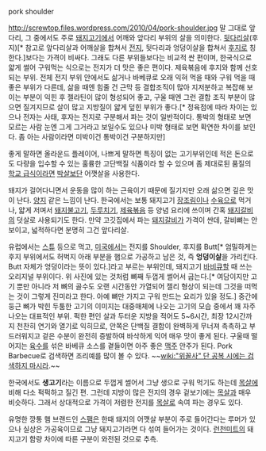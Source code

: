 pork shoulder

http://screwtop.files.wordpress.com/2010/04/pork-shoulder.jpg
말 그대로 앞다리, 그 중에서도 주로 [[돼지고기]]에서 어깨와 앞다리 부위의 살을 의미한다. [[뒷다리살]](후지)[* 참고로 앞다리살과 어깨살을 합쳐서 [[전지]], 뒷다리과 엉덩이살을 합쳐서 [[후지]]로 칭한다.]보다는 가격이 비싸다. 그래도 다른 부위들보다는 비교적 싼 편이며, 한국식으로 얇게 썰어 구워먹는 식으로는 전지가 더 맛은 좋은 편이다. 제육볶음에 후지와 함께 선호되는 부위. 전체 전지 부위 안에서도 삶거나 바베큐로 오래 익혀 먹을 때와 구워 먹을 때 좋은 부위가 다른데, 삶을 때엔 힘줄 건 근막 등 결합조직이 많아 지저분하고 복잡해 보이는 부분이 익힌 후 젤라틴이 많이 형성되어 좋고, 구울 때엔 그런 결합 조직 부분이 많으면 질겨지므로 살이 많고 지방질이 얇게 덮힌 부위가 좋다.[* 정육점에 따라 차이는 있으나 전자는 사태, 후자는 전지로 구분해서 파는 것이 일반적이다. 통박의 형태로 보면 모르는 사람 눈엔 그게 그거라고 보일수도 있으나 미박 형태로 보면 확연한 차이를 보인다. 좀 아는 사람이라면 미박이건 통박이건 구분하지만]

좋게 말하면 올라운드 플레이어, 나쁘게 말하면 특징이 없는 고기부위인데 적은 돈으로도 다량을 입수할 수 있는 훌륭한 고단백질 식품이라 할 수 있으며 좀 제대로된 품질의 [[학교 급식]]이라면 [[박살]]보단 어깻살을 사용한다. 

돼지가 걸어다니면서 운동을 많이 하는 근육이기 때문에 질기지만 오래 삶으면 깊은 맛이 난다. [[양지]] 같은 느낌이 난다. 한국에서는 보통 돼지고기 [[장조림]]이나 [[수육]]으로 먹거나, 얇게 저며서 [[돼지불고기]], [[두루치기]], [[제육볶음]] 등 양념 요리에 쓰이며 간혹 [[돼지갈비]]의 덧살로 사용되기도 한다. 만약 고깃집에서 파는 [[돼지갈비]]가 가격이 싼데, 갈비뼈는 안보이고, 넓적하다면 분명히 그건 앞다리살.

유럽에서는 [[스튜]] 등으로 먹고, [[미국]]에서는 전지를 Shoulder, 후지를 Butt[* 엄밀하게는 후지 부위에서도 허벅지 아래 부분을 햄으로 가공하고 남은 것, 즉 '''엉덩이살'''을 가리킨다. Butt 자체가 엉덩이라는 뜻이 있다.]라고 부르는 부위인데, 돼지고기 [[바비큐]]할 때 쓰는 오리지널 부위이다. 위 사진에 있는 것처럼 뼈째 두껍게 썰어서 굽는다.[* 여담이지만 고기 뿐만 아니라 저 뼈의 골수도 오랜 시간동안 가열되어 젤리 형상이 되는데 그것을 떠먹는 것이 그렇게 진미라고 한다. 아예 뼈만 가지고 구워 만드는 요리가 있을 정도.] 중간에 둥근 뼈가 박힌 두툼한 고기의 이미지는 대중매체에 나오는 고기의 모습 중에서 꽤 자주 나오는 대표적인 부위. 퍽한 편인 살과 두터운 지방을 적어도 5~6시간, 최장 12시간까지 천찬히 연기와 열기로 익히므로, 안쪽은 단백질 결합이 완벽하게 무너져 촉촉하고 부드러워지고 겉은 수분이 완전히 증발하여 바삭하게 익어 매우 맛이 좋게 된다. 구울때 떨어지는 [[육수]]를 섞은 바베큐 소스를 곁들이면 아주 좋은 [[맥주]] 안주가 된다. Pork Barbecue로 검색하면 조리예를 많이 볼 수 있다. ~~[[wiki:"위꼴사" 단 공복 시에는 검색하지 마시라]].~~ 

한국에서도 '''생고기'''라는 이름으로 두껍게 썰어서 그냥 생으로 구워 먹기도 하는데 [[목살]]에 비해 다소 퍽퍽하고 질긴 편. 그런데 지방이 많은 전지의 경우 겉보기에는 [[목살]]과 매우 비슷하다. 그래서 상대적으로 가격이 저렴한 전지를 [[목살]]로 속여 파는 경우도 있다. 

유명한 깡통 햄 브랜드인 [[스팸]]은 한때 돼지의 어깻살 부분이 주로 들어간다는 루머가 있으나 실상은 가공육이므로 그냥 돼지고기라면 다 섞여 들어가는 것이다. [[런천미트]]의 돼지고기 함량 차이에 따른 구분이 와전된 것으로 추측.

